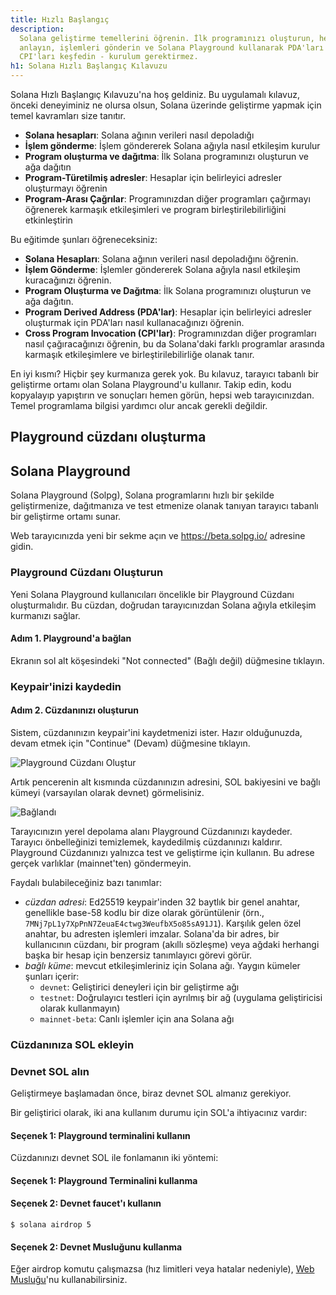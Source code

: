```yaml
---
title: Hızlı Başlangıç
description:
  Solana geliştirme temellerini öğrenin. İlk programınızı oluşturun, hesapları
  anlayın, işlemleri gönderin ve Solana Playground kullanarak PDA'ları ve
  CPI'ları keşfedin - kurulum gerektirmez.
h1: Solana Hızlı Başlangıç Kılavuzu
---
```


Solana Hızlı Başlangıç Kılavuzu'na hoş geldiniz. Bu uygulamalı kılavuz, önceki
deneyiminiz ne olursa olsun, Solana üzerinde geliştirme yapmak için temel
kavramları size tanıtır.

- **Solana hesapları**: Solana ağının verileri nasıl depoladığı
- **İşlem gönderme**: İşlem göndererek Solana ağıyla nasıl etkileşim kurulur
- **Program oluşturma ve dağıtma**: İlk Solana programınızı oluşturun ve ağa
  dağıtın
- **Program-Türetilmiş adresler**: Hesaplar için belirleyici adresler
  oluşturmayı öğrenin
- **Program-Arası Çağrılar**: Programınızdan diğer programları çağırmayı
  öğrenerek karmaşık etkileşimleri ve program birleştirilebilirliğini
  etkinleştirin

Bu eğitimde şunları öğreneceksiniz:

- **Solana Hesapları**: Solana ağının verileri nasıl depoladığını öğrenin.
- **İşlem Gönderme**: İşlemler göndererek Solana ağıyla nasıl etkileşim
  kuracağınızı öğrenin.
- **Program Oluşturma ve Dağıtma**: İlk Solana programınızı oluşturun ve ağa
  dağıtın.
- **Program Derived Address (PDA'lar)**: Hesaplar için belirleyici adresler
  oluşturmak için PDA'ları nasıl kullanacağınızı öğrenin.
- **Cross Program Invocation (CPI'lar)**: Programınızdan diğer programları nasıl
  çağıracağınızı öğrenin, bu da Solana'daki farklı programlar arasında karmaşık
  etkileşimlere ve birleştirilebilirliğe olanak tanır.

En iyi kısmı? Hiçbir şey kurmanıza gerek yok. Bu kılavuz, tarayıcı tabanlı bir
geliştirme ortamı olan Solana Playground'u kullanır. Takip edin, kodu kopyalayıp
yapıştırın ve sonuçları hemen görün, hepsi web tarayıcınızdan. Temel programlama
bilgisi yardımcı olur ancak gerekli değildir.

## Playground cüzdanı oluşturma

## Solana Playground

Solana Playground (Solpg), Solana programlarını hızlı bir şekilde
geliştirmenize, dağıtmanıza ve test etmenize olanak tanıyan tarayıcı tabanlı bir
geliştirme ortamı sunar.

Web tarayıcınızda yeni bir sekme açın ve https://beta.solpg.io/ adresine gidin.

<Steps>
<Step>

### Playground Cüzdanı Oluşturun

Yeni Solana Playground kullanıcıları öncelikle bir Playground Cüzdanı
oluşturmalıdır. Bu cüzdan, doğrudan tarayıcınızdan Solana ağıyla etkileşim
kurmanızı sağlar.

#### Adım 1. Playground'a bağlan

Ekranın sol alt köşesindeki "Not connected" (Bağlı değil) düğmesine tıklayın.

### Keypair'inizi kaydedin

#### Adım 2. Cüzdanınızı oluşturun

Sistem, cüzdanınızın keypair'ini kaydetmenizi ister. Hazır olduğunuzda, devam
etmek için "Continue" (Devam) düğmesine tıklayın.

![Playground Cüzdanı Oluştur](/assets/docs/intro/quickstart/pg-create-wallet.png)

Artık pencerenin alt kısmında cüzdanınızın adresini, SOL bakiyesini ve bağlı
kümeyi (varsayılan olarak devnet) görmelisiniz.

![Bağlandı](/assets/docs/intro/quickstart/pg-connected.png)

<Callout>
  Tarayıcınızın yerel depolama alanı Playground Cüzdanınızı kaydeder. Tarayıcı
  önbelleğinizi temizlemek, kaydedilmiş cüzdanınızı kaldırır. Playground
  Cüzdanınızı yalnızca test ve geliştirme için kullanın. Bu adrese gerçek
  varlıklar (mainnet'ten) göndermeyin.
</Callout>

Faydalı bulabileceğiniz bazı tanımlar:

- _cüzdan adresi_: Ed25519 keypair'inden 32 baytlık bir genel anahtar,
  genellikle base-58 kodlu bir dize olarak görüntülenir (örn.,
  `7MNj7pL1y7XpPnN7ZeuaE4ctwg3WeufbX5o85sA91J1`). Karşılık gelen özel anahtar,
  bu adresten işlemleri imzalar. Solana'da bir adres, bir kullanıcının cüzdanı,
  bir program (akıllı sözleşme) veya ağdaki herhangi başka bir hesap için
  benzersiz tanımlayıcı görevi görür.
- _bağlı küme_: mevcut etkileşimleriniz için Solana ağı. Yaygın kümeler şunları
  içerir:
  - `devnet`: Geliştirici deneyleri için bir geliştirme ağı
  - `testnet`: Doğrulayıcı testleri için ayrılmış bir ağ (uygulama geliştiricisi
    olarak kullanmayın)
  - `mainnet-beta`: Canlı işlemler için ana Solana ağı

### Cüzdanınıza SOL ekleyin

### Devnet SOL alın

Geliştirmeye başlamadan önce, biraz devnet SOL almanız gerekiyor.

Bir geliştirici olarak, iki ana kullanım durumu için SOL'a ihtiyacınız vardır:

#### Seçenek 1: Playground terminalini kullanın

Cüzdanınızı devnet SOL ile fonlamanın iki yöntemi:

#### Seçenek 1: Playground Terminalini kullanma

#### Seçenek 2: Devnet faucet'ı kullanın

```terminal
$ solana airdrop 5
```

#### Seçenek 2: Devnet Musluğunu kullanma

Eğer airdrop komutu çalışmazsa (hız limitleri veya hatalar nedeniyle),
[Web Musluğu](https://faucet.solana.com/)'nu kullanabilirsiniz.

</Step>
</Steps>
